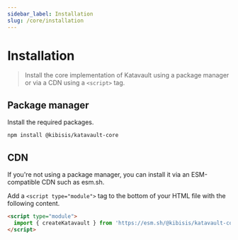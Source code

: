 ```yaml
---
sidebar_label: Installation
slug: /core/installation
---
```



# Installation

> Install the core implementation of Katavault using a package manager or via a CDN using a `<script>` tag.

<SectionBreak />

## Package manager

Install the required packages.

```bash npm2yarn
npm install @kibisis/katavault-core
```

<SectionBreak />

## CDN

If you're not using a package manager, you can install it via an ESM-compatible CDN such as esm.sh.

Add a `<script type="module">` tag to the bottom of your HTML file with the following content.

```html
<script type="module">
  import { createKatavault } from 'https://esm.sh/@kibisis/katavault-core';
</script>
```
